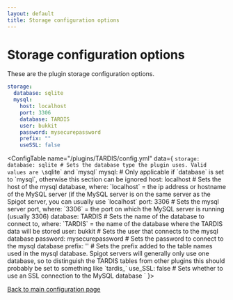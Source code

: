 ```yaml
---
layout: default
title: Storage configuration options
---
```



# Storage configuration options

These are the plugin storage configuration options.

```yaml title="/plugins/TARDIS/config.yml"
storage:
  database: sqlite
  mysql:
    host: localhost
    port: 3306
    database: TARDIS
    user: bukkit
    password: mysecurepassword
    prefix: ""
    useSSL: false
```

<ConfigTable name="/plugins/TARDIS/config.yml" data={
    `storage:                                        
      database: sqlite # Sets the database type the plugin uses. Valid values are \`sqlite\` and \`mysql\`
      mysql: # Only applicable if \`database\` is set to \`mysql\`, otherwise this section can be ignored
       host: localhost # Sets the host of the mysql database, where: \`localhost\` = the ip address or hostname of the MySQL server (if the MySQL server is on the same server as the Spigot server, you can usually use \`localhost\`
       port: 3306 # Sets the mysql server port, where: \`3306\` = the port on which the MySQL server is running (usually 3306)
       database: TARDIS # Sets the name of the database to connect to, where: \`TARDIS\` = the name of the database where the TARDIS data will be stored
       user: bukkit # Sets the user that connects to the mysql database
       password: mysecurepassword # Sets the password to connect to the mysql database
       prefix: '' # Sets the prefix added to the table names used in the mysql database. Spigot servers will generally only use one database, so to distinguish the TARDIS tables from other plugins this should probably be set to something like \`tardis_\`
       use_SSL: false # Sets whether to use an SSL connection to the MySQL database
    `
}>

</ConfigTable>

[Back to main configuration page](category/plugin-configuration)
